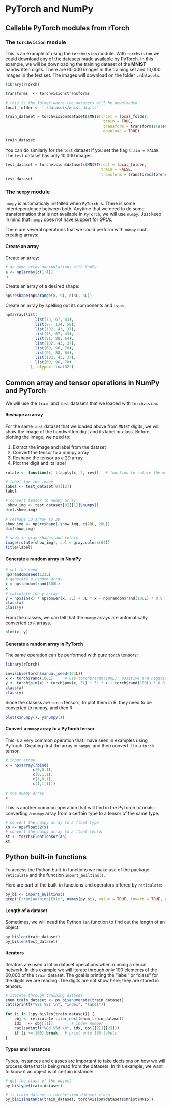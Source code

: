 # PyTorch and NumPy

## Callable PyTorch modules from rTorch

### The `torchvision` module

This is an example of using the `torchvision` module. With `torchvision` we could download any of the datasets made available by PyTorch. In this example, we will be downloading the training dataset of the **MNIST** handwritten digits. There are 60,000 images in the training set and 10,000 images in the test set. The images will download on the folder `./datasets`.

```r
library(rTorch)

transforms  <- torchvision$transforms

# this is the folder where the datasets will be downloaded
local_folder <- './datasets/mnist_digits'

train_dataset = torchvision$datasets$MNIST(root = local_folder, 
                                           train = TRUE, 
                                           transform = transforms$ToTensor(),
                                           download = TRUE)

train_dataset
```

You can do similarly for the `test` dataset if you set the flag `train = FALSE`. The `test` dataset has only 10,000 images.

```r
test_dataset = torchvision$datasets$MNIST(root = local_folder, 
                                          train = FALSE, 
                                          transform = transforms$ToTensor())
test_dataset
```

### The `numpy` module

`numpy` is automaticaly installed when `PyTorch` is. There is some interdependence between both. Anytime that we need to do some transformation that is not available in `PyTorch`, we will use `numpy`. Just keep in mind that `numpy` does not have support for *GPUs*.

There are several operations that we could perform with `numpy` such creating arrays:

#### Create an array {.unnumbered}
Create an array:

```r
# do some array manipulations with NumPy
a <- np$array(c(1:4))
a
```

Create an array of a desired shape:

```r
np$reshape(np$arange(0, 9), c(3L, 3L))
```

Create an array by spelling out its components and `type`:

```r
np$array(list(
             list(73, 67, 43),
             list(87, 134, 58),
             list(102, 43, 37),
             list(73, 67, 43), 
             list(91, 88, 64), 
             list(102, 43, 37), 
             list(69, 96, 70), 
             list(91, 88, 64), 
             list(102, 43, 37), 
             list(69, 96, 70)
           ), dtype='float32')
```

## Common array and tensor operations in NumPy and PyTorch

We will use the `train` and `test` datasets that we loaded with `torchvision`.

#### Reshape an array {.unnumbered}

For the same `test` dataset that we loaded above from `MNIST` digits, we will show the image of the handwritten digit and its label or class. Before plotting the image, we need to:

1.  Extract the image and label from the dataset
2.  Convert the tensor to a numpy array
3.  Reshape the tensor as a 2D array
4.  Plot the digit and its label


```r
rotate <- function(x) t(apply(x, 2, rev))   # function to rotate the matrix

# label for the image
label <- test_dataset[0][[2]]
label    

# convert tensor to numpy array
.show_img <- test_dataset[0][[1]]$numpy()
dim(.show_img) 

# reshape 3D array to 2D 
show_img <- np$reshape(.show_img, c(28L, 28L))
dim(show_img)
```

```r
# show in gray shades and rotate
image(rotate(show_img), col = gray.colors(64))
title(label)
```

#### Generate a random array in NumPy {.unnumbered}

```r
# set the seed
np$random$seed(123L)
# generate a random array
x = np$random$rand(100L)
x
# calculate the y array
y = np$sin(x) * np$power(x, 3L) + 3L * x + np$random$rand(100L) * 0.8
class(x)
class(y)
```

From the classes, we can tell that the `numpy` arrays are automatically converted to `R` arrays.

```r
plot(x, y)
```

#### Generate a random array in PyTorch {.unnumbered}

The same operation can be performed with pure `torch` tensors:

```r
library(rTorch)

invisible(torch$manual_seed(123L))
x <- torch$rand(100L)     # use torch$randn(100L): positive and negative numbers
y <- torch$sin(x) * torch$pow(x, 3L) + 3L * x + torch$rand(100L) * 0.8
class(x)
class(y)
```

Since the clasess are `torch` tensors, to plot them in R, they need to be converted to numpy, and then R:

```r
plot(x$numpy(), y$numpy())
```

#### Convert a `numpy` array to a PyTorch tensor {.unnumbered}

This is a very common operation that I have seen in examples using PyTorch. Creating first the array in `numpy`. and then convert it to a `torch` tensor.

```r
# input array
x = np$array(rbind(
            c(0,0,1),
            c(0,1,1),
            c(1,0,1),
            c(1,1,1)))

# the numpy array
x
```

This is another common operation that will find in the PyTorch tutorials: converting a `numpy` array from a certain type to a tensor of the same type:

```r
# convert the numpy array to a float type
Xn <- np$float32(x)
# convert the numpy array to a float tensor
Xt <- torch$FloatTensor(Xn)
Xt
```

## Python built-in functions

To access the Python built-in functions we make use of the package `reticulate` and the function `import_builtins()`.

Here are part of the built-in functions and operators offered by `reticulate`:

```r
py_bi <- import_builtins()
grep("Error|Warning|Exit", names(py_bi), value = TRUE, invert = TRUE, perl = TRUE)

```

#### Length of a dataset {.unnumbered}

Sometimes, we will need the Python `len` function to find out the length of an object:

```r
py_bi$len(train_dataset)
py_bi$len(test_dataset)
```

#### Iterators {.unnumbered}

Iterators are used a lot in dataset operations when running a neural network. In this example we will iterate through only 100 elements of the 60,000 of the `train` dataset. The goal is printing the "label" or "class" for the digits we are reading. The digits are not show here; they are stored in tensors.

<!-- we use results="hold" to wait for the header of the table -->

```r
# iterate through training dataset
enum_train_dataset <- py_bi$enumerate(train_dataset)
cat(sprintf("%8s %8s \n", "index", "label"))

for (i in 1:py_bi$len(train_dataset)) {
    obj <- reticulate::iter_next(enum_train_dataset)
    idx   <- obj[[1]]        # index number
    cat(sprintf("%8d %5d \n", idx, obj[[2]][[2]]))
    if (i >= 100) break   # print only 100 labels
}
```

#### Types and instances {.unnumbered}

Types, instances and classes are important to take decisions on how we will process data that is being read from the datasets. In this example, we want to know if an object is of certain instance:

```r
# get the class of the object
py_bi$type(train_dataset)

# is train_dataset a torchvision dataset class
py_bi$isinstance(train_dataset, torchvision$datasets$mnist$MNIST)
```
